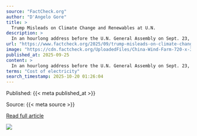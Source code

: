 ```yaml
---
source: "FactCheck.org"
author: "D'Angelo Gore"
title: >
  Trump Misleads on Climate Change and Renewables at U.N.
description: >
  In an hourlong address before the U.N. General Assembly on Sept. 23, President Donald Trump lashed out at those promoting "the green energy agenda." Along the way, he made numerous false and misleading claims about renewable energy and climate change, many of…
url: "https://www.factcheck.org/2025/09/trump-misleads-on-climate-change-and-renewables-at-u-n/"
image: "https://cdn.factcheck.org/UploadedFiles/China-Wind-Farm-720-x-307.png"
published_at: 2025-09-25
content: >
  In an hourlong address before the U.N. General Assembly on Sept. 23, President Donald Trump lashed out at those promoting “the green energy agenda,” saying it had left many European countries “on the… [+10051 chars]
terms: "Cost of electricity"
search_timestamp: 2025-10-20 01:26:04
---
```



Published: {{< meta published_at >}}


Source: {{< meta source >}}


[Read full article]({{< meta url >}}){target='_blank'}



![](`r rmarkdown::metadata$image[1]`)
